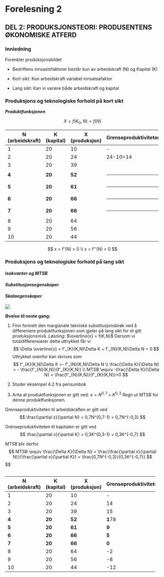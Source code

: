 # Forelesning 2

## DEL 2: PRODUKSJONSTEORI: PRODUSENTENS ØKONOMISKE ATFERD

### Innledning

Forenkler produksjonsbildet

-   Bedriftens innsastsfaktorer består kun av arbeidskraft (N) og Kapital (K)

-   Kort sikt: Kun arbeidskraft variabel innsatsafaktor

-   Lang sikt: Kan vi variere både arbeidskraft og kapital

### Produksjons og teknologiske forhold på kort sikt

***Produktfunksjonen***

$$
X = f(K_{0},N) = f(N)
$$

+------------------+-------------+----------------+--------------------------------------------------------------------------+----------------------------------------------------------------------------------------------------------------------------------------------------+
| N (arbeidskraft) | K (kapital) | X (produksjon) | Grenseproduktiviteten                                                    | Gjennomsnittsproduktiviteten                                                                                                                       |
+==================+=============+================+==========================================================================+====================================================================================================================================================+
| 1                | 20          | 10             | \-                                                                       |                                                                                                                                                    |
+------------------+-------------+----------------+--------------------------------------------------------------------------+----------------------------------------------------------------------------------------------------------------------------------------------------+
| 2                | 20          | 24             | 24-10=14                                                                 | 24/2                                                                                                                                               |
+------------------+-------------+----------------+--------------------------------------------------------------------------+----------------------------------------------------------------------------------------------------------------------------------------------------+
| 3                | 20          | 39             |                                                                          |                                                                                                                                                    |
+------------------+-------------+----------------+--------------------------------------------------------------------------+----------------------------------------------------------------------------------------------------------------------------------------------------+
| **4**            | **20**      | **52**         | ------------------------------------------------------------------------ |                                                                                                                                                    |
+------------------+-------------+----------------+--------------------------------------------------------------------------+----------------------------------------------------------------------------------------------------------------------------------------------------+
| **5**            | **20**      | **61**         | ------------------------------------------------------------------------ |                                                                                                                                                    |
+------------------+-------------+----------------+--------------------------------------------------------------------------+----------------------------------------------------------------------------------------------------------------------------------------------------+
| **6**            | **20**      | **66**         | ------------------------------------------------------------------------ |                                                                                                                                                    |
+------------------+-------------+----------------+--------------------------------------------------------------------------+----------------------------------------------------------------------------------------------------------------------------------------------------+
| **7**            | **20**      | **66**         | ------------------------------------------------------------------------ |                                                                                                                                                    |
+------------------+-------------+----------------+--------------------------------------------------------------------------+----------------------------------------------------------------------------------------------------------------------------------------------------+
| 8                | 20          | 64             |                                                                          |                                                                                                                                                    |
+------------------+-------------+----------------+--------------------------------------------------------------------------+----------------------------------------------------------------------------------------------------------------------------------------------------+
| 9                | 20          | 56             |                                                                          |                                                                                                                                                    |
+------------------+-------------+----------------+--------------------------------------------------------------------------+----------------------------------------------------------------------------------------------------------------------------------------------------+
| 10               | 20          | 44             |                                                                          |                                                                                                                                                    |
+------------------+-------------+----------------+--------------------------------------------------------------------------+----------------------------------------------------------------------------------------------------------------------------------------------------+

$$
x = f'(N) > 0 \\ 
x = f''(N) < 0
$$

### Produksjons og teknologiske forhold på lang sikt

#### *Isokvanter og MTSB*

#### *Substitusjonsegenskaper*

#### *Skalaegenskaper*

![](drawio/png_produksjon/oversikt_prod_i.png)

**Øvelse til neste gang:**

1.  Finn formelt den margianale tekniske substitusjonsbrøk ved å differeniere produktfunksjonen som gjeler på lang sikt for et gitt produksjonsnivå. *Løsning:* $\overline{x} = f(K,N)$ Dersom vi totaldifferensierer dette uttrykket får vi $$
    \Delta \overline{x} = f'_{K}(K,N)\Delta K + f'_{N}(K,N)\Delta N = 0 
    $$ Uttrykket ovenfor kan skrives som $$
    f'_{K}(K,N)\Delta K =- f'_{N}(K,N)\Delta N \\
    \frac{\Delta K}{\Delta N} = - \frac{f'_{N}(K,N)}{f'_{K}(K,N)} \\
    MTSB \equiv -\frac{\Delta K}{\Delta N} =  \frac{f'_{N}(K,N)}{f'_{K}(K,N)}>0
    $$

2.  Studer eksempel 4.2 fra pensumbok

3.  Anta at produktfunksjonen er gitt ved: $x = N^{0,7}+K^{0,3}$ Regn ut MTSB for denne produktfunksjonen.

Grenseproduktiviteten til arbeidskraften er gitt ved $$
\frac{\partial x}{\partial N} = 0,7N^{0,7-1} =  0,7N^{-0,3} 
$$

Grenseproduktiviteten til kapitalen er gitt ved $$
\frac{\partial x}{\partial K} = 0,3K^{0,3-1} =  0,3K^{-0,7} 
$$

MTSB blir derfor $$
MTSB \equiv \frac{\Delta K}{\Delta N} = \frac{\frac{\partial x}{\partial N}}{\frac{\partial x}{\partial K}} = \frac{0,7N^{-0,3}}{0,3K^{-0,7}} 
$$ \$\$

```r

```

+------------------+-------------+----------------+-----------------------+------------------------------+
| N (arbeidskraft) | K (kapital) | X (produksjon) | Grenseproduktiviteten | Gjennomsnittsproduktiviteten |
+==================+=============+================+=======================+==============================+
| 1                | 20          | 10             | \-                    |                              |
+------------------+-------------+----------------+-----------------------+------------------------------+
| 2                | 20          | 24             | 14                    |                              |
+------------------+-------------+----------------+-----------------------+------------------------------+
| 3                | 20          | 39             | 15                    | 39/3                         |
+------------------+-------------+----------------+-----------------------+------------------------------+
| **4**            | **20**      | **52**         | **1**78               | 52/4=13                      |
+------------------+-------------+----------------+-----------------------+------------------------------+
| **5**            | **20**      | **61**         | **9**                 | 61/4=15                      |
+------------------+-------------+----------------+-----------------------+------------------------------+
| **6**            | **20**      | **66**         | **5**                 | 66/4=16.5                    |
+------------------+-------------+----------------+-----------------------+------------------------------+
| **7**            | **20**      | **66**         | **0**                 | 66/4=16.5                    |
+------------------+-------------+----------------+-----------------------+------------------------------+
| 8                | 20          | 64             | -2                    |                              |
+------------------+-------------+----------------+-----------------------+------------------------------+
| 9                | 20          | 56             | -8                    |                              |
+------------------+-------------+----------------+-----------------------+------------------------------+
| 10               | 20          | 44             | -12                   |                              |
+------------------+-------------+----------------+-----------------------+------------------------------+
